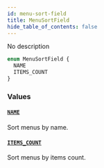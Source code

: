 ```yaml
---
id: menu-sort-field
title: MenuSortField
hide_table_of_contents: false
---
```


No description

```graphql
enum MenuSortField {
  NAME
  ITEMS_COUNT
}
```

### Values

#### [`NAME`](#)

Sort menus by name.

#### [`ITEMS_COUNT`](#)

Sort menus by items count.
